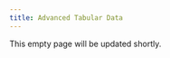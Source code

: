 ```yaml
---
title: Advanced Tabular Data
---
```


::: {.callout-warning}
This empty page will be updated shortly.
:::
